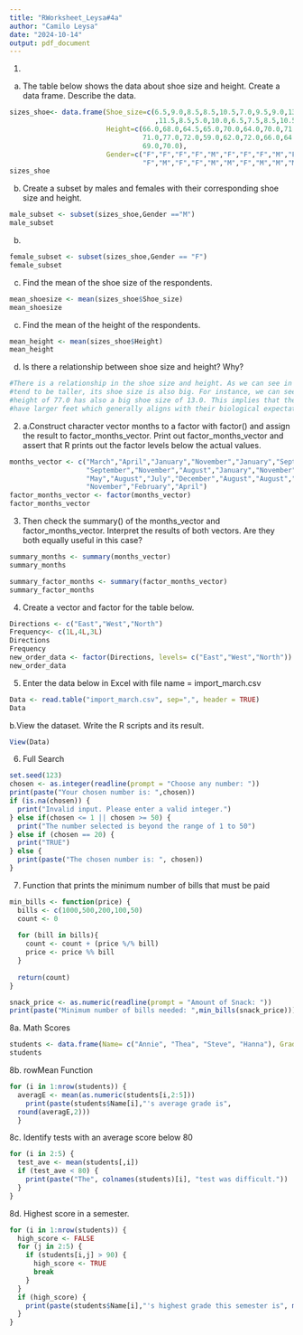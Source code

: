 ```yaml
---
title: "RWorksheet_Leysa#4a"
author: "Camilo Leysa"
date: "2024-10-14"
output: pdf_document
---
```

1.
a. The table below shows the data about shoe size and height. Create a data frame.
   Describe the data.
```r
sizes_shoe<- data.frame(Shoe_size=c(6.5,9.0,8.5,8.5,10.5,7.0,9.5,9.0,13.0,7.5,10.5,8.5,12.0,10.5,13.0
                                    ,11.5,8.5,5.0,10.0,6.5,7.5,8.5,10.5,8.5,10.5,11.0,9.0,13.0),
                        Height=c(66.0,68.0,64.5,65.0,70.0,64.0,70.0,71.0,72.0,64.0,74.5,67.0,71.0,
                                 71.0,77.0,72.0,59.0,62.0,72.0,66.0,64.0,67.0,73.0,69.0,72.0,70.0,
                                 69.0,70.0), 
                        Gender=c("F","F","F","F","M","F","F","F","M","F","M","F","M","M","M","M","F",
                                 "F","M","F","F","M","M","F","M","M","M","M"))
sizes_shoe
```
b. Create a subset by males and females with their corresponding shoe size and height.
```r
male_subset <- subset(sizes_shoe,Gender =="M")
male_subset
```
b.
```r
female_subset <- subset(sizes_shoe,Gender == "F")
female_subset
```

c. Find the mean of the shoe size of the respondents.
```r
mean_shoesize <- mean(sizes_shoe$Shoe_size)
mean_shoesize
```
c.  Find the mean of the height of the respondents. 
```r
mean_height <- mean(sizes_shoe$Height)
mean_height
```

d. Is there a relationship between shoe size and height? Why?
```r
#There is a relationship in the shoe size and height. As we can see in the table, if a person is
#tend to be taller, its shoe size is also big. For instance, we can see in the person with the
#height of 77.0 has also a big shoe size of 13.0. This implies that the taller individuals often
#have larger feet which generally aligns with their biological expectations.
```

2.
a.Construct character vector months to a factor with factor() and assign the result to factor_months_vector. Print out factor_months_vector and assert that R prints out the factor levels below the actual values.
```r
months_vector <- c("March","April","January","November","January","September","October",
                   "September","November","August","January","November","November","February",
                   "May","August","July","December","August","August","September","September",
                   "November","February","April")
factor_months_vector <- factor(months_vector)
factor_months_vector
```

3. Then check the summary() of the months_vector and factor_months_vector. Interpret the results of both vectors. Are they both equally useful in this case?

```r
summary_months <- summary(months_vector)
summary_months
```
```r
summary_factor_months <- summary(factor_months_vector)
summary_factor_months
```
4. Create a vector and factor for the table below.
```r
Directions <- c("East","West","North")
Frequency<- c(1L,4L,3L)
Directions
Frequency
new_order_data <- factor(Directions, levels= c("East","West","North"))
new_order_data
```

5. Enter the data below in Excel with file name = import_march.csv
```r
Data <- read.table("import_march.csv", sep=",", header = TRUE)
Data
```
b.View the dataset. Write the R scripts and its result.

```r
View(Data)
```

6. Full Search
```r
set.seed(123)
chosen <- as.integer(readline(prompt = "Choose any number: "))
print(paste("Your chosen number is: ",chosen))
if (is.na(chosen)) {
  print("Invalid input. Please enter a valid integer.")
} else if(chosen <= 1 || chosen >= 50) {
  print("The number selected is beyond the range of 1 to 50")
} else if (chosen == 20) {
  print("TRUE")
} else {
  print(paste("The chosen number is: ", chosen))
}
```
7. Function that prints the minimum number of bills that must be paid
```r
min_bills <- function(price) {
  bills <- c(1000,500,200,100,50)
  count <- 0
  
  for (bill in bills){
    count <- count + (price %/% bill)
    price <- price %% bill
  }
  
  return(count)
}

snack_price <- as.numeric(readline(prompt = "Amount of Snack: ")) 
print(paste("Minimum number of bills needed: ",min_bills(snack_price)))
```
8a. Math Scores
```r
students <- data.frame(Name= c("Annie", "Thea", "Steve", "Hanna"), Grade1= c(85,65,75,95), Grade2 = c(65,75,55,75), Grade3 = c(85,90,80,100), Grade4= c(100,90,85,90))
students
```

8b. rowMean Function
```r
for (i in 1:nrow(students)) {
  averagE <- mean(as.numeric(students[i,2:5]))
    print(paste(students$Name[i],"'s average grade is",
  round(averagE,2)))
  }
```

8c. Identify tests with an average score below 80
```r
for (i in 2:5) {
  test_ave <- mean(students[,i])
  if (test_ave < 80) {
    print(paste("The", colnames(students)[i], "test was difficult."))
  }
}
```
8d. Highest score in a semester.
```r
for (i in 1:nrow(students)) {
  high_score <- FALSE
  for (j in 2:5) {
    if (students[i,j] > 90) {
      high_score <- TRUE
      break
    }
  }
  if (high_score) {
    print(paste(students$Name[i],"'s highest grade this semester is", max(as.numeric(students[i,2:5]))))
  }
}
```













